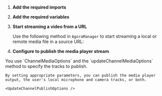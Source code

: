 
<PlatformWrapper platform="">

1.  **Add the required imports**

    <ImportLibrary />

1.  **Add the required variables**

    <SetVariables />

1. **Start streaming a video from a URL**

    Use the following method in `AgoraManager` to start streaming a local or remote media file in a source URL:

    <StartStreaming />

1.  **Configure <Vg k="ENGINE" /> to publish the media player stream**

<PlatformWrapper platform="ios">
    You use `ChannelMediaOptions` and the `updateChannelMediaOptions` method to specify the tracks to publish.
</PlatformWrapper>

    By setting appropriate parameters, you can publish the media player output, the user's local microphone and camera tracks, or both.

    <UpdateChannelPublishOptions />

</PlatformWrapper>